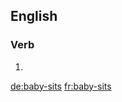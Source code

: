 {{also|babysits}}
==English==

===Verb===
{{head|en}}

# {{en-third-person singular of|baby-sit}}

[[de:baby-sits]]
[[fr:baby-sits]]